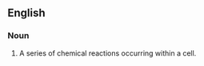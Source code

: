 ==English==
{{wikipedia}}
===Noun===
{{en-noun}}

# {{physiology}} A series of chemical reactions occurring within a cell.